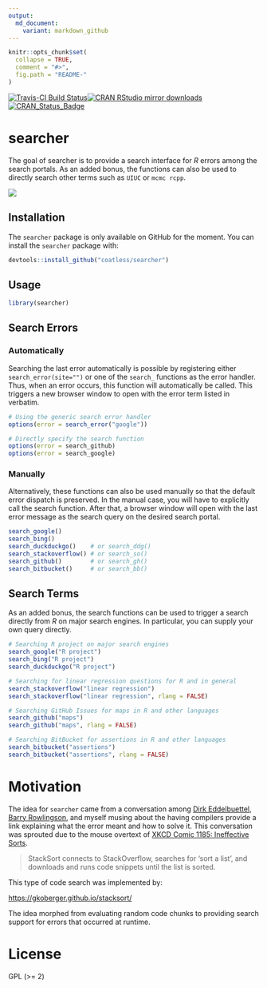```yaml
---
output:
  md_document:
    variant: markdown_github
---
```


<!-- README.md is generated from README.Rmd. Please edit that file -->

```r
knitr::opts_chunk$set(
  collapse = TRUE,
  comment = "#>",
  fig.path = "README-"
)
```

[![Travis-CI Build Status](https://travis-ci.org/coatless/searcher.svg?branch=master)](https://travis-ci.org/coatless/searcher)[![CRAN RStudio mirror downloads](http://cranlogs.r-pkg.org/badges/searcher)](http://www.r-pkg.org/pkg/searcher)[![CRAN\_Status\_Badge](http://www.r-pkg.org/badges/version/searcher)](https://cran.r-project.org/package=searcher)

# searcher

The goal of searcher is to provide a search interface for _R_ errors among the
search portals. As an added bonus, the functions can also be used to directly
search other terms such as `UIUC` or `mcmc rcpp`.

![](https://media.giphy.com/media/l378bwNTMR8DejX0I/giphy.gif)

## Installation

The `searcher` package is only available on GitHub for the moment. You can 
install the `searcher` package with:

```r
devtools::install_github("coatless/searcher")
```

## Usage

```r
library(searcher)
```

## Search Errors

### Automatically 

Searching the last error automatically is possible by registering either 
`search_error(site="")` or one of the `search_` functions as the error handler. 
Thus, when an error occurs, this function will automatically be called. This 
triggers a new browser window to open with the error term listed in verbatim.

```r
# Using the generic search error handler
options(error = search_error("google"))

# Directly specify the search function
options(error = search_github)
options(error = search_google)
```

### Manually

Alternatively, these functions can also be used manually so that the default
error dispatch is preserved. In the manual case, you will have to explicitly
call the search function. After that, a browser window will open with
the last error message as the search query on the desired search portal.

```r
search_google()
search_bing()
search_duckduckgo()    # or search_ddg()
search_stackoverflow() # or search_so()
search_github()        # or search_gh()
search_bitbucket()     # or search_bb()
```

## Search Terms

As an added bonus, the search functions can be used to trigger a search directly
from _R_ on major search engines. In particular, you can supply your own
query directly.

```r
# Searching R project on major search engines
search_google("R project")
search_bing("R project")
search_duckduckgo("R project")

# Searching for linear regression questions for R and in general
search_stackoverflow("linear regression")
search_stackoverflow("linear regression", rlang = FALSE)

# Searching GitHub Issues for maps in R and other languages
search_github("maps")
search_github("maps", rlang = FALSE)

# Searching BitBucket for assertions in R and other languages
search_bitbucket("assertions")
search_bitbucket("assertions", rlang = FALSE)
```

# Motivation

The idea for `searcher` came from a conversation among 
[Dirk Eddelbuettel](http://dirk.eddelbuettel.com), 
[Barry Rowlingson](http://barry.rowlingson.com), and myself musing about the
having compilers provide a link explaining what the error meant and how to
solve it. This conversation was sprouted due to the mouse overtext of
[XKCD Comic 1185: Ineffective Sorts](https://xkcd.com/1185/).

> StackSort connects to StackOverflow, searches for 'sort a list', and downloads
> and runs code snippets until the list is sorted.

This type of code search was implemented by:

<https://gkoberger.github.io/stacksort/>

The idea morphed from evaluating random code chunks to providing search support
for errors that occurred at runtime. 

# License

GPL (>= 2)
